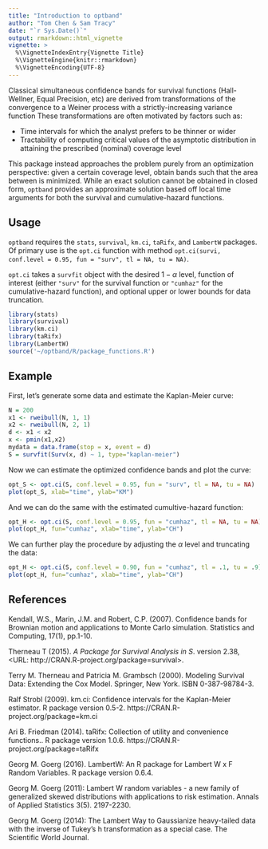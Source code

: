 ```yaml
---
title: "Introduction to optband"
author: "Tom Chen & Sam Tracy"
date: "`r Sys.Date()`"
output: rmarkdown::html_vignette
vignette: >
  %\VignetteIndexEntry{Vignette Title}
  %\VignetteEngine{knitr::rmarkdown}
  %\VignetteEncoding{UTF-8}
---
```


Classical simultaneous confidence bands for survival functions (Hall-Wellner, Equal Precision, etc) are derived from transformations of the convergence to a Weiner process with a strictly-increasing variance function These transformations are often motivated by factors such as:

- Time intervals for which the analyst prefers to be thinner or wider
- Tractability of computing critical values of the asymptotic distribution in attaining the prescribed (nominal) coverage level

This package instead approaches the problem purely from an optimization perspective: given a certain coverage level, obtain bands such that the area between is minimized. While an exact solution cannot be obtained in closed form, `optband` provides an approximate solution based off local time arguments for both the survival and cumulative-hazard functions.

## Usage

`optband` requires the `stats`, `survival`, `km.ci`, `taRifx`, and `LambertW` packages. Of primary use is the `opt.ci` function with method `opt.ci(survi, conf.level = 0.95, fun = "surv", tl = NA, tu = NA)`. 

`opt.ci` takes a `survfit` object with the desired $1-\alpha$ level, function of interest (either `"surv"` for the survival function or `"cumhaz"` for the cumulative-hazard function), and optional upper or lower bounds for data truncation.

```r
library(stats)
library(survival)
library(km.ci)
library(taRifx)
library(LambertW)
source('~/optband/R/package_functions.R')
```

## Example

First, let's generate some data and estimate the Kaplan-Meier curve:

```r
N = 200
x1 <- rweibull(N, 1, 1)
x2 <- rweibull(N, 2, 1)
d <- x1 < x2
x <- pmin(x1,x2)
mydata = data.frame(stop = x, event = d)
S = survfit(Surv(x, d) ~ 1, type="kaplan-meier")

```

Now we can estimate the optimized confidence bands and plot the curve:

```r
opt_S <- opt.ci(S, conf.level = 0.95, fun = "surv", tl = NA, tu = NA)
plot(opt_S, xlab="time", ylab="KM")

```

And we can do the same with the estimated cumultive-hazard function:

```r
opt_H <- opt.ci(S, conf.level = 0.95, fun = "cumhaz", tl = NA, tu = NA)
plot(opt_H, fun="cumhaz", xlab="time", ylab="CH")

```

We can further play the procedure by adjusting the $\alpha$ level and truncating the data:

```r
opt_H <- opt.ci(S, conf.level = 0.90, fun = "cumhaz", tl = .1, tu = .9)
plot(opt_H, fun="cumhaz", xlab="time", ylab="CH")

```

## References

Kendall, W.S., Marin, J.M. and Robert, C.P. (2007). Confidence bands for Brownian motion and applications to Monte Carlo simulation. Statistics and Computing, 17(1), pp.1-10.

Therneau T (2015). _A Package for Survival Analysis in S_. version
2.38, <URL: http://CRAN.R-project.org/package=survival>.

Terry M. Therneau and Patricia M. Grambsch (2000). Modeling Survival Data: Extending the Cox Model. Springer, New York. ISBN 0-387-98784-3.

Ralf Strobl (2009). km.ci: Confidence intervals for the Kaplan-Meier estimator. R package version 0.5-2. https://CRAN.R-project.org/package=km.ci

Ari B. Friedman (2014). taRifx: Collection of utility and convenience functions.. R package version 1.0.6. https://CRAN.R-project.org/package=taRifx

Georg M. Goerg (2016). LambertW: An R package for Lambert W x F Random Variables. R package version 0.6.4.

Georg M. Goerg (2011): Lambert W random variables - a new family of generalized skewed distributions with applications to risk estimation. Annals of Applied Statistics 3(5). 2197-2230.

Georg M. Goerg (2014): The Lambert Way to Gaussianize heavy-tailed data with the inverse of Tukey’s h transformation as a special case. The Scientific World Journal.
